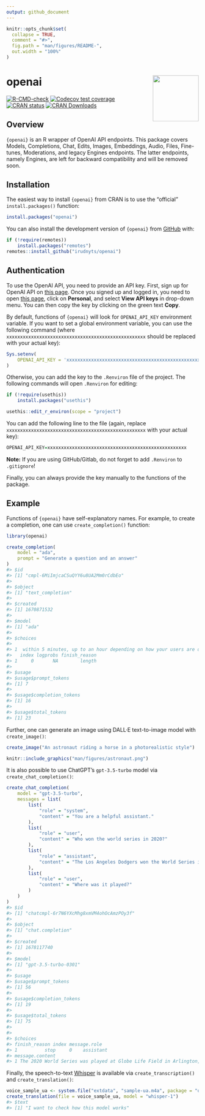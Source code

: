 ```yaml
---
output: github_document
---
```


<!-- README.md is generated from README.Rmd. Please edit that file -->

```r
knitr::opts_chunk$set(
  collapse = TRUE,
  comment = "#>",
  fig.path = "man/figures/README-",
  out.width = "100%"
)
```

# openai <img src="man/figures/logo.png" align="right" width="120" />

<!-- badges: start -->
[![R-CMD-check](https://github.com/irudnyts/openai/workflows/R-CMD-check/badge.svg)](https://github.com/irudnyts/openai/actions)
[![Codecov test coverage](https://codecov.io/gh/irudnyts/openai/branch/main/graph/badge.svg)](https://app.codecov.io/gh/irudnyts/openai?branch=main)
[![CRAN status](https://www.r-pkg.org/badges/version/openai)](https://CRAN.R-project.org/package=openai)
[![CRAN Downloads](https://cranlogs.r-pkg.org/badges/grand-total/openai?color=brightgreen)](https://cranlogs.r-pkg.org/badges/grand-total/openai?color=brightgreen)
<!-- badges: end -->

## Overview 

`{openai}` is an R wrapper of OpenAI API endpoints. This package covers Models, Completions, Chat, Edits, Images, Embeddings, Audio, Files, Fine-tunes, Moderations, and legacy Engines endpoints. The latter endpoints, namely Engines, are left for backward compatibility and will be removed soon.

## Installation

The easiest way to install `{openai}` from CRAN is to use the "official" `install.packages()` function:

```r
install.packages("openai")
```

You can also install the development version of `{openai}` from [GitHub](https://github.com/) with:

```r
if (!require(remotes))
    install.packages("remotes")
remotes::install_github("irudnyts/openai")
```

## Authentication

To use the OpenAI API, you need to provide an API key. First, sign up for OpenAI API on [this page](https://openai.com/api/). Once you signed up and logged in, you need to open [this page](https://platform.openai.com), click on **Personal**, and select **View API keys** in drop-down menu. You can then copy the key by clicking on the green text **Copy**.

By default, functions of `{openai}` will look for `OPENAI_API_KEY` environment variable. If you want to set a global environment variable, you can use the following command (where `xxxxxxxxxxxxxxxxxxxxxxxxxxxxxxxxxxxxxxxxxxxxxxxxxxx` should be replaced with your actual key):

```r
Sys.setenv(
    OPENAI_API_KEY = 'xxxxxxxxxxxxxxxxxxxxxxxxxxxxxxxxxxxxxxxxxxxxxxxxxxx'
)
```

Otherwise, you can add the key to the `.Renviron` file of the project. The following commands will open `.Renviron` for editing:

```r
if (!require(usethis))
    install.packages("usethis")

usethis::edit_r_environ(scope = "project")
```

You can add the following line to the file (again, replace `xxxxxxxxxxxxxxxxxxxxxxxxxxxxxxxxxxxxxxxxxxxxxxxxxxx` with your actual key):

```r
OPENAI_API_KEY=xxxxxxxxxxxxxxxxxxxxxxxxxxxxxxxxxxxxxxxxxxxxxxxxxxx
```

**Note:** If you are using GitHub/Gitlab, do not forget to add `.Renviron` to `.gitignore`! 

Finally, you can always provide the key manually to the functions of the package.

## Example

Functions of `{openai}` have self-explanatory names. For example, to create a completion, one can use `create_completion()` function:

```r
library(openai)

create_completion(
    model = "ada",
    prompt = "Generate a question and an answer"
)
#> $id
#> [1] "cmpl-6MiImjcaCSuQYY6u8UA2Mm0rCdbEo"
#> 
#> $object
#> [1] "text_completion"
#> 
#> $created
#> [1] 1670871532
#> 
#> $model
#> [1] "ada"
#> 
#> $choices
#>                                                                             text
#> 1  within 5 minutes, up to an hour depending on how your users are different and
#>   index logprobs finish_reason
#> 1     0       NA        length
#> 
#> $usage
#> $usage$prompt_tokens
#> [1] 7
#> 
#> $usage$completion_tokens
#> [1] 16
#> 
#> $usage$total_tokens
#> [1] 23
```

Further, one can generate an image using DALL·E text-to-image model with `create_image()`:

```r
create_image("An astronaut riding a horse in a photorealistic style")
```

```r
knitr::include_graphics("man/figures/astronaut.png")
```

It is also possible to use ChatGPT's `gpt-3.5-turbo` model via `create_chat_completion()`:

```r
create_chat_completion(
    model = "gpt-3.5-turbo",
    messages = list(
        list(
            "role" = "system",
            "content" = "You are a helpful assistant."
        ),
        list(
            "role" = "user",
            "content" = "Who won the world series in 2020?"
        ),
        list(
            "role" = "assistant",
            "content" = "The Los Angeles Dodgers won the World Series in 2020."
        ),
        list(
            "role" = "user",
            "content" = "Where was it played?"
        )
    )
)
#> $id
#> [1] "chatcmpl-6r7N6YXcMhg8xmVM4ohOcAmzPOy3f"
#> 
#> $object
#> [1] "chat.completion"
#> 
#> $created
#> [1] 1678117740
#> 
#> $model
#> [1] "gpt-3.5-turbo-0301"
#> 
#> $usage
#> $usage$prompt_tokens
#> [1] 56
#> 
#> $usage$completion_tokens
#> [1] 19
#> 
#> $usage$total_tokens
#> [1] 75
#> 
#> 
#> $choices
#> finish_reason index message.role
#> 1          stop     0    assistant
#> message.content
#> 1 The 2020 World Series was played at Globe Life Field in Arlington, Texas.
```

Finally, the speech-to-text [Whisper](https://openai.com/research/whisper) is available via `create_transcription()` and `create_translation()`:

```r
voice_sample_ua <- system.file("extdata", "sample-ua.m4a", package = "openai")
create_translation(file = voice_sample_ua, model = "whisper-1")
#> $text
#> [1] "I want to check how this model works"
```
